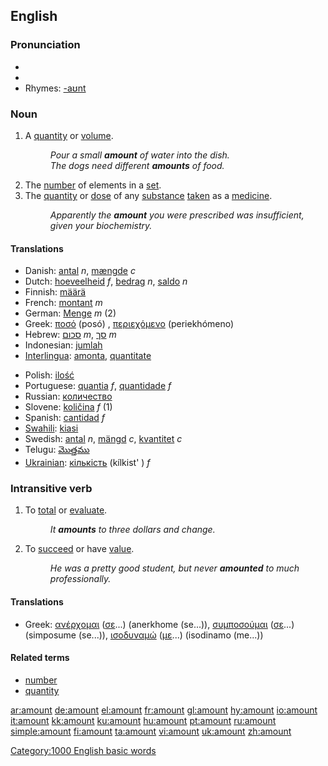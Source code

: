 ==English==

===Pronunciation===
*{{AHD|/ə-mount'/}}
*{{audio|en-us-amount.ogg|Audio (US)}}
*Rhymes: [[Rhymes:English:-aʊnt|-aʊnt]]

===Noun===
{{en-noun|s|-}}

# A [[quantity]] or [[volume]].
#:''Pour a small '''amount''' of water into the dish.''
#:''The dogs need different '''amounts''' of food.''
# The [[number]] of elements in a [[set]].
# The [[quantity]] or [[dose]] of any [[substance]] [[taken]] as a [[medicine]].
#:''Apparently the '''amount''' you were prescribed was insufficient, given your biochemistry.''

====Translations====
{{top}}
*Danish: [[antal]] ''n'', [[mængde]] ''c''
*Dutch: [[hoeveelheid]] ''f'', [[bedrag]] ''n'', [[saldo]] ''n''
*Finnish: [[määrä]]
*French: [[montant]] ''m''
*German: [[Menge]] ''m'' (2)
*Greek: [[ποσό]] (posó) {{n}}, [[περιεχόμενο]] (periekhómeno) {{n}}
*Hebrew: [[סכום]] ''m'', [[סך]] ''m''
*Indonesian: [[jumlah]]
*[[Interlingua]]: [[amonta]], [[quantitate]]
{{mid}}
*Polish: [[ilość]] {{f}}
*Portuguese: [[quantia]] ''f'', [[quantidade]] ''f''
*Russian: [[количество]]
*Slovene: [[količina]] ''f'' (1)
*Spanish: [[cantidad]] ''f''
*[[Swahili]]: [[kiasi]]
*Swedish: [[antal]] ''n'', [[mängd]] ''c'', [[kvantitet]] ''c''
*Telugu: [[మొత్తము]]
*[[Ukrainian]]: [[кількість]] (kílkist' ) ''f''
{{bottom}}

===Intransitive verb===
{{en-verb}}

# To [[total]] or [[evaluate]].
#:''It '''amounts''' to three dollars and change.''
# To [[succeed]] or have [[value]].
#:''He was a pretty good student, but never '''amounted''' to much professionally.''

====Translations====
{{top}}
*Greek: [[ανέρχομαι]] ([[σε]]...) (anerkhome (se...)), [[συμποσούμαι]] ([[σε]]...) (simposume (se...)), [[ισοδυναμώ]] ([[με]]...) (isodinamo (me...))
{{mid}}
{{bottom}}

====Related terms====
*[[number]]
*[[quantity]]

[[Category:1000 English basic words]]

[[ar:amount]]
[[de:amount]]
[[el:amount]]
[[fr:amount]]
[[gl:amount]]
[[hy:amount]]
[[io:amount]]
[[it:amount]]
[[kk:amount]]
[[ku:amount]]
[[hu:amount]]
[[pt:amount]]
[[ru:amount]]
[[simple:amount]]
[[fi:amount]]
[[ta:amount]]
[[vi:amount]]
[[uk:amount]]
[[zh:amount]]